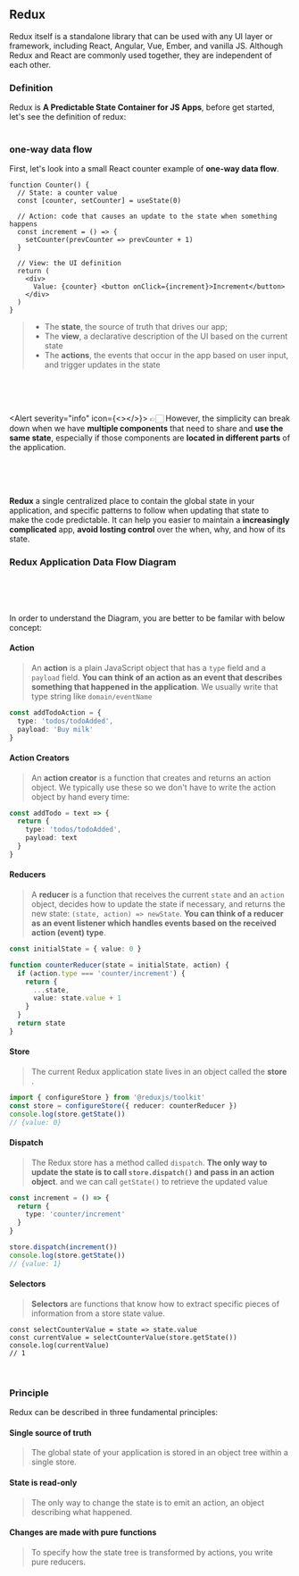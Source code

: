 


<Meta title="Topic/Redux/Introduction" />

## Redux 
Redux itself is a standalone library that can be used with any UI layer or framework, including React, Angular, Vue, Ember, and vanilla JS. Although Redux and React are commonly used together, they are independent of each other.

### Definition
Redux is **A Predictable State Container for JS Apps**, before get started, let's see the definition of redux:  
<Diagram src={ReduxOrg} size="full" />
<br />

### one-way data flow

First, let's look into a small React counter example of **one-way data flow**. 

```tsx
function Counter() {
  // State: a counter value
  const [counter, setCounter] = useState(0)

  // Action: code that causes an update to the state when something happens
  const increment = () => {
    setCounter(prevCounter => prevCounter + 1)
  }

  // View: the UI definition
  return (
    <div>
      Value: {counter} <button onClick={increment}>Increment</button>
    </div>
  )
}
```

> * The **state**, the source of truth that drives our app;
> * The **view**, a declarative description of the UI based on the current state
> * The **actions**, the events that occur in the app based on user input, and trigger updates in the state 

<Diagram src={OneWayDataFlow}  />
<br />
<br />
<br />

<Alert severity="info" icon={<></>}>
👉🏻 However, the simplicity can break down when we have **multiple components** that need to share and **use the same state**,
especially if those components are **located in different parts** of the application.
</Alert>


<br />
<br />
<br />


**Redux** a single centralized place to contain the global state in your application, 
and specific patterns to follow when updating that state to make the code predictable. 
It can help you easier to maintain a **increasingly complicated** app, 
**avoid losting control** over the when, why, and how of its state.

### Redux Application Data Flow Diagram
<Diagram src={ReduxDataFlowDiagram}  />
<br />
<br />
<br />


In order to understand the Diagram, you are better to be familar with below concept:
#### Action
> An **action** is a plain JavaScript object that has a `type` field and a `payload` field. 
**You can think of an action as an event that describes something that happened in the application**.
We usually write that type string like `domain/eventName`

```ts 
const addTodoAction = {
  type: 'todos/todoAdded',
  payload: 'Buy milk'
}
```

#### Action Creators
> An **action creator** is a function that creates and returns an action object. 
We typically use these so we don't have to write the action object by hand every time:

```ts
const addTodo = text => {
  return {
    type: 'todos/todoAdded',
    payload: text
  }
}
```

#### Reducers
> A **reducer** is a function that receives the current `state` and an `action` object, 
decides how to update the state if necessary, and returns the new state: `(state, action) => newState`. 
**You can think of a reducer as an event listener which handles events based on the received action (event) type**.

```ts
const initialState = { value: 0 }

function counterReducer(state = initialState, action) {
  if (action.type === 'counter/increment') {
    return {
      ...state,
      value: state.value + 1
    }
  }
  return state
}
```

#### Store
> The current Redux application state lives in an object called the **store** .

```ts
import { configureStore } from '@reduxjs/toolkit'
const store = configureStore({ reducer: counterReducer })
console.log(store.getState())
// {value: 0}
```

#### Dispatch
> The Redux store has a method called `dispatch`. **The only way to update the state is to call `store.dispatch()` and pass in an action object**.
and we can call `getState()` to retrieve the updated value 
```ts
const increment = () => {
  return {
    type: 'counter/increment'
  }
}

store.dispatch(increment())
console.log(store.getState())
// {value: 1}
```

#### Selectors
> **Selectors** are functions that know how to extract specific pieces of information from a store state value.
```tsx
const selectCounterValue = state => state.value
const currentValue = selectCounterValue(store.getState())
console.log(currentValue)
// 1
```

<br />


### Principle 
Redux can be described in three fundamental principles:

#### Single source of truth
> The global state of your application is stored in an object tree within a single store.

#### State is read-only
> The only way to change the state is to emit an action, an object describing what happened.

#### Changes are made with pure functions
> To specify how the state tree is transformed by actions, you write pure reducers.

